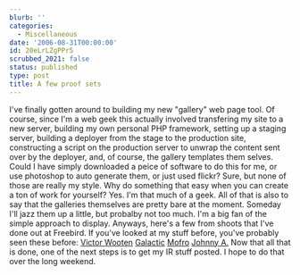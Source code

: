 ```yaml
---
blurb: ''
categories:
  - Miscellaneous
date: '2006-08-31T00:00:00'
id: 20eLrLZgPPr5
scrubbed_2021: false
status: published
type: post
title: A few proof sets
---
```


I've finally gotten around to building my new "gallery" web page
tool. Of course, since I'm a web geek this actually involved
transfering my site to a new server, building my own personal PHP
framework, setting up a staging server, building a deployer from
the stage to the production site, constructing a script on the
production server to unwrap the content sent over by the deployer,
and, of course, the gallery templates them selves. Could I have
simply downloaded a peice of software to do this for me, or use
photoshop to auto generate them, or just used flickr? Sure, but
none of those are really my style. Why do something that easy when
you can create a ton of work for yourself? Yes. I'm that much of a
geek. All of that is also to say that the galleries themselves are
pretty bare at the moment. Someday I'll jazz them up a little, but
probalby not too much. I'm a big fan of the simple approach to
display. Anyways, here's a few from shoots that I've done out at
Freebird. If you've looked at my stuff before, you've probably seen
these before:
[Victor Wooten](http://www.alanwsmith.com/proofs/victor-wooten-2004-10-14)
[Galactic](http://www.alanwsmith.com/proofs/galactic-2005-01-10)
[Mofro](http://www.alanwsmith.com/proofs/mofro-2005-01-02)
[Johnny A.](http://www.alanwsmith.com/proofs/johnny-a-2006-08-11)
Now that all that is done, one of the next steps is to get my IR
stuff posted. I hope to do that over the long weekend.
